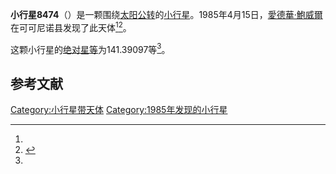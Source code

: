 {{Infobox planet
| bgcolour = #FFFFC0
| name = 8474 Rettig
| symbol = 
| image = 
| caption = 
| discovery = yes
| discovery_ref = 
| discoverer = [[愛德華·鮑威爾|愛德華·鮑威爾]]
| discovery_site = [[可可尼诺县|可可尼诺县]] 
| discovered = 1985年4月15日
| designations = yes
| mp_name = 
| named_after = 
| alt_names = 1985 GA1/ 1992 NQ
| mp_category = [[主带小行星|主带小行星]]
| orbit_ref = <ref name="a">[http://ssd.jpl.nasa.gov/sbdb.cgi?sstr=8474 8474 Rettig] {{Wayback|url=http://ssd.jpl.nasa.gov/sbdb.cgi?sstr=8474 |date=20140815004126 }}，小行星數據庫瀏覽器（JPL Small-Body Database Browser）－[[美国国家航空航天局|美国国家航空航天局]]喷气推进实验室</ref>
| epoch = 2456400.5 (2013年4月18日更新)
| aphelion = {{convert|2.6066610|AU|km|3|abbr=on|lk=out}}
| perihelion = {{convert|1.8419338|AU|km|3|abbr=on}}
| semimajor = {{convert|2.2242974|AU|km|3|abbr=on}}
| eccentricity = 0.1719031
| period = 1211.679378 [[日|日]]<br />3.32[[儒略年|儒略年]]
| avg_speed = 
| inclination = 5.90593
| asc_node = 132.69782
| mean_anomaly = 
| arg_peri = 141.39097
| satellites = 
| physical_characteristics = yes
| dimensions = 
| mass = 
| density = 
| surface_grav = 
| escape_velocity = 
| sidereal_day = 
| axial_tilt = 
| pole_ecliptic_lat = 
| pole_ecliptic_lon = 
| albedo = 
| temperatures= 
| temp_name1 = 
| mean_temp_1 = 
| max_temp_1 = 
| temp_name2 = 
| max_temp_2 = 
| spectral_type = 
| abs_magnitude = 141.39097
}}

'''小行星8474'''（{{lang-en|8474 Rettig}}）是一颗围绕[[太阳|太阳]][[公转|公转]]的[[小行星|小行星]]。1985年4月15日，[[愛德華·鮑威爾|愛德華·鮑威爾]]在可可尼诺县发现了此天体<ref name="a" /><ref>{{cite news|title=小行星列表|url=http://cfa-www.harvard.edu/iau/lists/NumberedMPs.txt|accessdate=2013-07-08|newspaper=哈佛大学|archive-date=2008-05-17|archive-url=https://web.archive.org/web/20080517010638/http://cfa-www.harvard.edu/iau/lists/NumberedMPs.txt|dead-url=no}}</ref>。

这颗小行星的[[绝对星等|绝对星等]]为141.39097等<ref name="a" />。

==参考文献==
{{reflist}}
{{Minor Planet Number|[[小行星8473|小行星8473]]|[[小行星8475|小行星8475]]}}

{{小天体}}

[[Category:小行星带天体|Category:小行星带天体]]
[[Category:1985年发现的小行星|Category:1985年发现的小行星]]

{{asteroid-stub}}